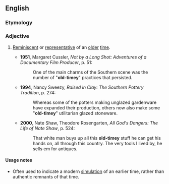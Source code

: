 {{also|old timey}}
==English==

===Etymology===
{{suffix|old-time|y|lang=en}}

===Adjective===
{{en-adj}}

# {{lb|en|US|informal}} [[reminiscent|Reminiscent]] or [[representative]] of an [[old]]er [[time]].
#* '''1951''', Margaret Cussler, ''Not by a Long Shot: Adventures of a Documentary Film Producer'', p. 51:
#*: One of the main charms of the Southern scene was the number of "'''old-timey'''" practices that persisted.
#* '''1994''', Nancy Sweezy, ''Raised in Clay: The Southern Pottery Tradition'', p. 274:
#*: Whereas some of the potters making unglazed gardenware have expanded their production, others now also make some "'''old-timey'''" utilitarian glazed stoneware.
#* '''2000''', Nate Shaw, Theodore Rosengarten, ''All God's Dangers: The Life of Nate Shaw'', p. 524:
#*: That white man buys up all this '''old-timey''' stuff he can get his hands on, all through this country. The very tools I lived by, he sells em for antiques.

====Usage notes====
* Often used to indicate a modern [[simulation]] of an earlier time, rather than authentic remnants of that time.